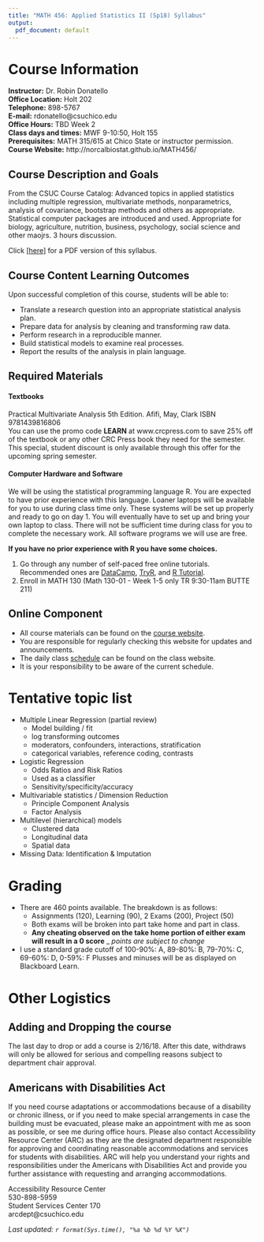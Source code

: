 ```yaml
---
title: "MATH 456: Applied Statistics II (Sp18) Syllabus"
output:
  pdf_document: default
---
```


# Course Information

**Instructor:** Dr. Robin Donatello  
**Office Location:** Holt 202  
**Telephone:** 898-5767    
**E-mail:** rdonatello@csuchico.edu    
**Office Hours:** TBD Week 2  
**Class days and times:** MWF 9-10:50, Holt 155  
**Prerequisites:** MATH 315/615 at Chico State or instructor permission.  
**Course Website:** http://norcalbiostat.github.io/MATH456/ 

## Course Description and Goals
From the CSUC Course Catalog: Advanced topics in applied statistics including multiple regression, multivariate methods, nonparametrics, analysis of covariance, bootstrap methods and others as appropriate. Statistical computer packages are introduced and used. Appropriate for biology, agriculture, nutrition, business, psychology, social science and other maojrs. 3 hours discussion.

Click [[here]](Syllabus_S18.pdf) for a PDF version of this syllabus. 

## Course Content Learning Outcomes
Upon successful completion of this course, students will be able to:  

* Translate a research question into an appropriate statistical analysis plan. 
* Prepare data for analysis by cleaning and transforming raw data. 
* Perform research in a reproducible manner. 
* Build statistical models to examine real processes. 
* Report the results of the analysis in plain language. 


## Required Materials
#### Textbooks
Practical Multivariate Analysis 5th Edition. Afifi, May, Clark ISBN 9781439816806  
You can use the promo code **LEARN** at www.crcpress.com  to save 25% off of the textbook or any other CRC Press book they need for the semester. This special, student discount is only available through this offer for the upcoming spring semester.

#### Computer Hardware and Software 
We will be using the statistical programming language R. You are expected to have prior experience with this language. 
Loaner laptops will be available for you to use during class time only. These systems will be set up properly and ready to go on day 1. You will eventually have to set up and bring your own laptop to class. There will not be sufficient time during class for you to complete the necessary work. All software programs we will use are free.  


**If you have no prior experience with R you have some choices.**

1) Go through any number of self-paced free online tutorials. Recommended ones are [DataCamp](https://www.datacamp.com/courses/free-introduction-to-r), [TryR](http://tryr.codeschool.com/), and [R Tutorial](http://www.r-tutor.com/r-introduction).
2) Enroll in MATH 130 (Math 130-01 - Week 1-5 only TR 9:30-11am BUTTE 211)


## Online Component
* All course materials can be found on the [course website](http://norcalbiostat.github.io/MATH456/). 
* You are responsible for regularly checking this website for updates and announcements.
* The daily class [schedule](Schedule.html) can be found on the class website.
* It is your responsibility to be aware of the current schedule.

# Tentative topic list

* Multiple Linear Regression (partial review)
    - Model building / fit
    - log transforming outcomes
    - moderators, confounders, interactions, stratification
    - categorical variables, reference coding, contrasts
* Logistic Regression
    - Odds Ratios and Risk Ratios
    - Used as a classifier
    - Sensitivity/specificity/accuracy
* Multivariable statistics / Dimension Reduction
    - Principle Component Analysis
    - Factor Analysis
* Multilevel (hierarchical) models
    - Clustered data
    - Longitudinal data
    - Spatial data
* Missing Data: Identification & Imputation
    
    
# Grading

* There are 460 points available. The breakdown is as follows: 
    - Assignments (120), Learning (90), 2 Exams (200), Project (50)
    - Both exams will be broken into part take home and part in class. 
    - **Any cheating observed on the take home portion of either exam will result in a 0 score**
    _ _points are subject to change_
* I use a standard grade cutoff of 100-90%: A, 89-80%: B, 79-70%: C, 69-60%: D, 0-59%: F Plusses and minuses will be as displayed on Blackboard Learn. 

# Other Logistics

## Adding and Dropping the course
The last day to drop or add a course is 2/16/18. After this date, withdraws will only be allowed for serious and compelling reasons subject to department chair approval.

## Americans with Disabilities Act
If you need course adaptations or accommodations because of a disability or chronic illness,  or if you need to make special arrangements in case the building must be evacuated, please make an appointment with me as soon as possible, or see me during office hours. Please also contact Accessibility Resource Center (ARC) as they are the designated department responsible for approving and coordinating reasonable accommodations and services for students with disabilities. ARC will help you understand your rights and responsibilities under the Americans with Disabilities Act and provide you further assistance with requesting and arranging accommodations.

Accessibility Resource Center  
530-898-5959   
Student Services Center 170  
arcdept@csuchico.edu  


_Last updated: `r format(Sys.time(), "%a %b %d %Y %X")`_

    
    
